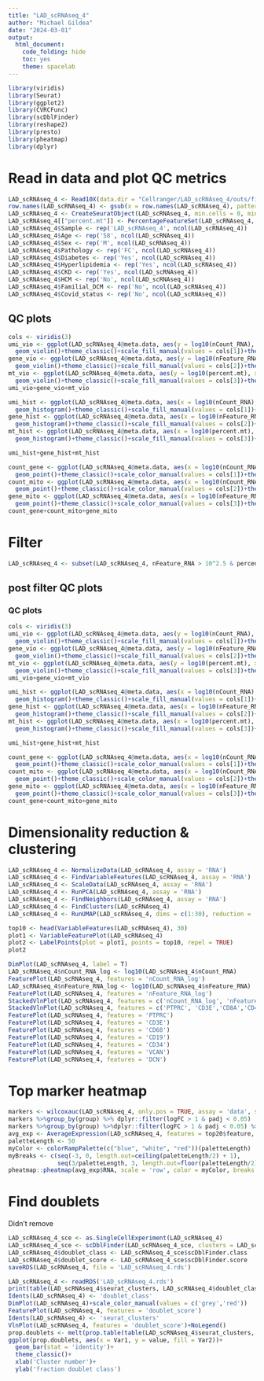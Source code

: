 ```yaml
---
title: "LAD_scRNAseq_4"
author: "Michael Gildea"
date: "2024-03-01"
output:
  html_document:
    code_folding: hide
    toc: yes
    theme: spacelab
---
```


```r
library(viridis)
library(Seurat)
library(ggplot2)
library(CVRCFunc)
library(scDblFinder)
library(reshape2)
library(presto)
library(pheatmap)
library(dplyr)
```


# Read in data and plot QC metrics
```r
LAD_scRNAseq_4 <- Read10X(data.dir = "Cellranger/LAD_scRNAseq_4/outs/filtered_feature_bc_matrix/")
row.names(LAD_scRNAseq_4) <- gsub(x = row.names(LAD_scRNAseq_4), pattern = 'custom_ref_human_', replacement = '')
LAD_scRNAseq_4 <- CreateSeuratObject(LAD_scRNAseq_4, min.cells = 0, min.features = 0)
LAD_scRNAseq_4[["percent.mt"]] <- PercentageFeatureSet(LAD_scRNAseq_4, pattern = "^MT-")
LAD_scRNAseq_4$Sample <- rep('LAD_scRNAseq_4', ncol(LAD_scRNAseq_4))
LAD_scRNAseq_4$Age <- rep('58', ncol(LAD_scRNAseq_4))
LAD_scRNAseq_4$Sex <- rep('M', ncol(LAD_scRNAseq_4))
LAD_scRNAseq_4$Pathology <- rep('FC', ncol(LAD_scRNAseq_4))
LAD_scRNAseq_4$Diabetes <- rep('Yes', ncol(LAD_scRNAseq_4))
LAD_scRNAseq_4$Hyperlipidemia <- rep('Yes', ncol(LAD_scRNAseq_4))
LAD_scRNAseq_4$CKD <- rep('Yes', ncol(LAD_scRNAseq_4))
LAD_scRNAseq_4$HCM <- rep('No', ncol(LAD_scRNAseq_4))
LAD_scRNAseq_4$Familial_DCM <- rep('No', ncol(LAD_scRNAseq_4))
LAD_scRNAseq_4$Covid_status <- rep('No', ncol(LAD_scRNAseq_4))
```

## QC plots
```r
cols <- viridis(3)
umi_vio <- ggplot(LAD_scRNAseq_4@meta.data, aes(y = log10(nCount_RNA), x = orig.ident, fill = orig.ident))+
  geom_violin()+theme_classic()+scale_fill_manual(values = cols[1])+theme(legend.position = 'none')
gene_vio <- ggplot(LAD_scRNAseq_4@meta.data, aes(y = log10(nFeature_RNA), x = orig.ident, fill = orig.ident))+
  geom_violin()+theme_classic()+scale_fill_manual(values = cols[2])+theme(legend.position = 'none')
mt_vio <- ggplot(LAD_scRNAseq_4@meta.data, aes(y = log10(percent.mt), x = orig.ident, fill = orig.ident))+
  geom_violin()+theme_classic()+scale_fill_manual(values = cols[3])+theme(legend.position = 'none')
umi_vio+gene_vio+mt_vio
```


```r
umi_hist <- ggplot(LAD_scRNAseq_4@meta.data, aes(x = log10(nCount_RNA), fill = orig.ident))+
  geom_histogram()+theme_classic()+scale_fill_manual(values = cols[1])+theme(legend.position = 'none')
gene_hist <- ggplot(LAD_scRNAseq_4@meta.data, aes(x = log10(nFeature_RNA), fill = orig.ident))+
  geom_histogram()+theme_classic()+scale_fill_manual(values = cols[2])+theme(legend.position = 'none')
mt_hist <- ggplot(LAD_scRNAseq_4@meta.data, aes(x = log10(percent.mt), fill = orig.ident))+
  geom_histogram()+theme_classic()+scale_fill_manual(values = cols[3])+theme(legend.position = 'none')

umi_hist+gene_hist+mt_hist
```

```r
count_gene <- ggplot(LAD_scRNAseq_4@meta.data, aes(x = log10(nCount_RNA), y = log10(nFeature_RNA), color = orig.ident))+
  geom_point()+theme_classic()+scale_color_manual(values = cols[1])+theme(legend.position = 'none')
count_mito <- ggplot(LAD_scRNAseq_4@meta.data, aes(x = log10(nCount_RNA), y = log10(percent.mt), color = orig.ident))+
  geom_point()+theme_classic()+scale_color_manual(values = cols[2])+theme(legend.position = 'none')
gene_mito <- ggplot(LAD_scRNAseq_4@meta.data, aes(x = log10(nFeature_RNA), y = log10(percent.mt), color = orig.ident))+
  geom_point()+theme_classic()+scale_color_manual(values = cols[3])+theme(legend.position = 'none')
count_gene+count_mito+gene_mito
```

# Filter 
```r
LAD_scRNAseq_4 <- subset(LAD_scRNAseq_4, nFeature_RNA > 10^2.5 & percent.mt < 15 & nCount_RNA > 1000)
```

## post filter QC plots
### QC plots
```r
cols <- viridis(3)
umi_vio <- ggplot(LAD_scRNAseq_4@meta.data, aes(y = log10(nCount_RNA), x = orig.ident, fill = orig.ident))+
  geom_violin()+theme_classic()+scale_fill_manual(values = cols[1])+theme(legend.position = 'none')
gene_vio <- ggplot(LAD_scRNAseq_4@meta.data, aes(y = log10(nFeature_RNA), x = orig.ident, fill = orig.ident))+
  geom_violin()+theme_classic()+scale_fill_manual(values = cols[2])+theme(legend.position = 'none')
mt_vio <- ggplot(LAD_scRNAseq_4@meta.data, aes(y = log10(percent.mt), x = orig.ident, fill = orig.ident))+
  geom_violin()+theme_classic()+scale_fill_manual(values = cols[3])+theme(legend.position = 'none')
umi_vio+gene_vio+mt_vio
```


```r
umi_hist <- ggplot(LAD_scRNAseq_4@meta.data, aes(x = log10(nCount_RNA), fill = orig.ident))+
  geom_histogram()+theme_classic()+scale_fill_manual(values = cols[1])+theme(legend.position = 'none')
gene_hist <- ggplot(LAD_scRNAseq_4@meta.data, aes(x = log10(nFeature_RNA), fill = orig.ident))+
  geom_histogram()+theme_classic()+scale_fill_manual(values = cols[2])+theme(legend.position = 'none')
mt_hist <- ggplot(LAD_scRNAseq_4@meta.data, aes(x = log10(percent.mt), fill = orig.ident))+
  geom_histogram()+theme_classic()+scale_fill_manual(values = cols[3])+theme(legend.position = 'none')

umi_hist+gene_hist+mt_hist
```

```r
count_gene <- ggplot(LAD_scRNAseq_4@meta.data, aes(x = log10(nCount_RNA), y = log10(nFeature_RNA), color = orig.ident))+
  geom_point()+theme_classic()+scale_color_manual(values = cols[1])+theme(legend.position = 'none')
count_mito <- ggplot(LAD_scRNAseq_4@meta.data, aes(x = log10(nCount_RNA), y = log10(percent.mt), color = orig.ident))+
  geom_point()+theme_classic()+scale_color_manual(values = cols[2])+theme(legend.position = 'none')
gene_mito <- ggplot(LAD_scRNAseq_4@meta.data, aes(x = log10(nFeature_RNA), y = log10(percent.mt), color = orig.ident))+
  geom_point()+theme_classic()+scale_color_manual(values = cols[3])+theme(legend.position = 'none')
count_gene+count_mito+gene_mito
```

# Dimensionality reduction & clustering
```r
LAD_scRNAseq_4 <- NormalizeData(LAD_scRNAseq_4, assay = 'RNA')
LAD_scRNAseq_4 <- FindVariableFeatures(LAD_scRNAseq_4, assay = 'RNA')
LAD_scRNAseq_4 <- ScaleData(LAD_scRNAseq_4, assay = 'RNA')
LAD_scRNAseq_4 <- RunPCA(LAD_scRNAseq_4, assay = 'RNA')
LAD_scRNAseq_4 <- FindNeighbors(LAD_scRNAseq_4, assay = 'RNA')
LAD_scRNAseq_4 <- FindClusters(LAD_scRNAseq_4)
LAD_scRNAseq_4 <- RunUMAP(LAD_scRNAseq_4, dims = c(1:30), reduction = 'pca')

top10 <- head(VariableFeatures(LAD_scRNAseq_4), 30)
plot1 <- VariableFeaturePlot(LAD_scRNAseq_4)
plot2 <- LabelPoints(plot = plot1, points = top10, repel = TRUE)
plot2

DimPlot(LAD_scRNAseq_4, label = T)
LAD_scRNAseq_4$nCount_RNA_log <- log10(LAD_scRNAseq_4$nCount_RNA)
FeaturePlot(LAD_scRNAseq_4, features = 'nCount_RNA_log')
LAD_scRNAseq_4$nFeature_RNA_log <- log10(LAD_scRNAseq_4$nFeature_RNA)
FeaturePlot(LAD_scRNAseq_4, features = 'nFeature_RNA_log')
StackedVlnPlot(LAD_scRNAseq_4, features = c('nCount_RNA_log', 'nFeature_RNA_log', 'percent.mt'))
StackedVlnPlot(LAD_scRNAseq_4, features = c('PTPRC', 'CD3E','CD8A','CD4','MKI67','CD68','CD14','CD19','TREM2','SELL','FOXP3','FSCN1', 'HBB'))
FeaturePlot(LAD_scRNAseq_4, features = 'PTPRC')
FeaturePlot(LAD_scRNAseq_4, features = 'CD3E')
FeaturePlot(LAD_scRNAseq_4, features = 'CD68')
FeaturePlot(LAD_scRNAseq_4, features = 'CD19')
FeaturePlot(LAD_scRNAseq_4, features = 'CD34')
FeaturePlot(LAD_scRNAseq_4, features = 'VCAN')
FeaturePlot(LAD_scRNAseq_4, features = 'DCN')
```

# Top marker heatmap
```r
markers <- wilcoxauc(LAD_scRNAseq_4, only.pos = TRUE, assay = 'data', seurat_assay = 'RNA', group_by = 'seurat_clusters')
markers %>%group_by(group) %>% dplyr::filter(logFC > 1 & padj < 0.05)
markers %>%group_by(group) %>%dplyr::filter(logFC > 1 & padj < 0.05) %>%slice_head(n = 20) %>%ungroup() -> top20
avg_exp <- AverageExpression(LAD_scRNAseq_4, features = top20$feature, assay = 'RNA', slot = 'data')
paletteLength <- 50
myColor <- colorRampPalette(c("blue", "white", "red"))(paletteLength)
myBreaks <- c(seq(-3, 0, length.out=ceiling(paletteLength/2) + 1), 
              seq(3/paletteLength, 3, length.out=floor(paletteLength/2)))
pheatmap::pheatmap(avg_exp$RNA, scale = 'row', color = myColor, breaks =myBreaks, fontsize = 6)
```

# Find doublets
Didn't remove
```r
LAD_scRNAseq_4_sce <- as.SingleCellExperiment(LAD_scRNAseq_4)
LAD_scRNAseq_4_sce <- scDblFinder(LAD_scRNAseq_4_sce, clusters = LAD_scRNAseq_4_sce$ident)
LAD_scRNAseq_4$doublet_class <- LAD_scRNAseq_4_sce$scDblFinder.class
LAD_scRNAseq_4$doublet_score <- LAD_scRNAseq_4_sce$scDblFinder.score
saveRDS(LAD_scRNAseq_4, file = 'LAD_scRNAseq_4.rds')
```

```r
LAD_scRNAseq_4 <- readRDS('LAD_scRNAseq_4.rds')
print(table(LAD_scRNAseq_4$seurat_clusters, LAD_scRNAseq_4$doublet_class))
Idents(LAD_scRNAseq_4) <- 'doublet_class'
DimPlot(LAD_scRNAseq_4)+scale_color_manual(values = c('grey','red'))
FeaturePlot(LAD_scRNAseq_4, features = 'doublet_score')
Idents(LAD_scRNAseq_4) <- 'seurat_clusters'
VlnPlot(LAD_scRNAseq_4, features = 'doublet_score')+NoLegend()
prop.doublets <- melt(prop.table(table(LAD_scRNAseq_4$seurat_clusters, LAD_scRNAseq_4$doublet_class),margin = 1))
ggplot(prop.doublets, aes(x = Var1, y = value, fill = Var2))+
  geom_bar(stat = 'identity')+
  theme_classic()+
  xlab('Cluster number')+
  ylab('fraction doublet class')
```

